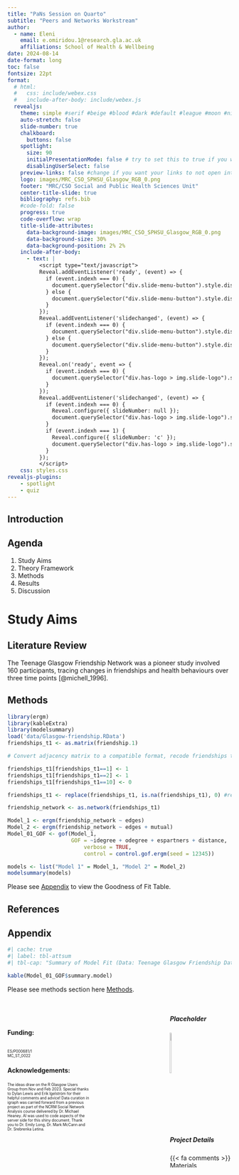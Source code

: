```yaml
---
title: "PaNs Session on Quarto"
subtitle: "Peers and Networks Workstream"
author:
  - name: Eleni
    email: e.omiridou.1@research.gla.ac.uk
    affiliations: School of Health & Wellbeing 
date: 2024-08-14
date-format: long
toc: false
fontsize: 22pt
format: 
  # html:
  #   css: include/webex.css
  #   include-after-body: include/webex.js
  revealjs: 
    theme: simple #serif #beige #blood #dark #default #league #moon #night  #simple #sky #solarized
    auto-stretch: false
    slide-number: true 
    chalkboard: 
      buttons: false
    spotlight:
      size: 90
      initialPresentationMode: false # try to set this to true if you would like to use the spotlight feature to zoom in on your slides
      disablingUserSelect: false 
    preview-links: false #change if you want your links to not open into a new tab
    logo: images/MRC_CSO_SPHSU_Glasgow_RGB_0.png
    footer: "MRC/CSO Social and Public Health Sciences Unit"
    center-title-slide: true
    bibliography: refs.bib
    #code-fold: false
    progress: true
    code-overflow: wrap
    title-slide-attributes: 
      data-background-image: images/MRC_CSO_SPHSU_Glasgow_RGB_0.png
      data-background-size: 30%
      data-background-position: 2% 2%
    include-after-body:
      - text: |
          <script type="text/javascript">
          Reveal.addEventListener('ready', (event) => {
            if (event.indexh === 0) {
              document.querySelector("div.slide-menu-button").style.display = "none";
            } else {
              document.querySelector("div.slide-menu-button").style.display = "block";
            }
          });
          Reveal.addEventListener('slidechanged', (event) => {
            if (event.indexh === 0) {
              document.querySelector("div.slide-menu-button").style.display = "none";
            } else {
              document.querySelector("div.slide-menu-button").style.display = "block";
            }
          });
          Reveal.on('ready', event => {
            if (event.indexh === 0) {
              document.querySelector("div.has-logo > img.slide-logo").style.display = "none";
            }
          });
          Reveal.addEventListener('slidechanged', (event) => {
            if (event.indexh === 0) {
              Reveal.configure({ slideNumber: null });
              document.querySelector("div.has-logo > img.slide-logo").style.display = "none";
            }
            if (event.indexh === 1) { 
              Reveal.configure({ slideNumber: 'c' });
              document.querySelector("div.has-logo > img.slide-logo").style.display = null;
            }
          });
          </script>
    css: styles.css
revealjs-plugins:
    - spotlight
    - quiz
---
```


## Introduction

## Agenda

1. Study Aims
2. Theory Framework
3. Methods
4. Results
5. Discussion

:::footer 
:::

# Study Aims { background-color="#92C1D0"}

::: footer
:::

## Literature Review

The Teenage Glasgow Friendship Network was a pioneer study involved 160 participants, tracing changes in friendships and health behaviours over three time points [@michell_1996].

## Methods {#sec-methods}

```r
library(ergm)
library(kableExtra)
library(modelsummary)
load('data/Glasgow-friendship.RData')
friendships_t1 <- as.matrix(friendship.1)

# Convert adjacency matrix to a compatible format, recode friendships ties to binary values

friendships_t1[friendships_t1==1] <- 1
friendships_t1[friendships_t1==2] <- 1
friendships_t1[friendships_t1==10] <- 0

friendships_t1 <- replace(friendships_t1, is.na(friendships_t1), 0) #recode NAs

friendship_network <- as.network(friendships_t1)

Model_1 <- ergm(friendship_network ~ edges)
Model_2 <- ergm(friendship_network ~ edges + mutual)
Model_01_GOF <- gof(Model_1, 
                    GOF = ~idegree + odegree + espartners + distance, 
                        verbose = TRUE, 
                        control = control.gof.ergm(seed = 12345))

models <- list("Model 1" = Model_1, "Model 2" = Model_2)
modelsummary(models)
```

Please see [[Appendix]{.button}](#sec-appendix) to view the Goodness of Fit Table.

## References
::: {#refs} 
:::


## Appendix {#sec-appendix}

```r
#| cache: true
#| label: tbl-attsum
#| tbl-cap: "Summary of Model Fit (Data: Teenage Glasgow Friendship Dataset)"

kable(Model_01_GOF$summary.model)

```

Please see methods section here [[Methods]{.button}](#sec-methods).

## 

::: columns
::: {.column width="40%"}

<br>

#### Funding: 
::: {style="font-size: 60%;"}
<br>
ES/P000681/1 <br>
MC_ST_0022
<br>
:::


#### Acknowledgements: 
::: {style="font-size: 60%;"}


The ideas draw on the R Glasgow Users Group from Nov and Feb 2023. Special thanks to Dylan Lewis and Erik Igelström for their helpful comments and advice! Data curation in igraph was carried forward from a previous project as part of the NCRM Social Network Analysis course delivered by Dr. Michael Heaney. AI was used to code aspects of the server side for this shiny document. Thank you to Dr. Emily Long, Dr. Mark McCann and Dr. Srebrenka Letina. 

::: 
:::

::: {.column width="30%"}
<!-- empty column to create gap -->

:::

::: {.column width="30%"}

##### Placeholder
![](images/logo_sgsss.png){fig-align="left" fig-alt="QR code" width=10% height=50%}

<br>

##### Project Details

{{< fa comments >}} [Materials](https://github.com/omiridoue/20240814_PaNs)

{{< fa archive >}} [Project Page](https://omiridoue.github.io/)

{{< fa envelope >}} [Drop a Line!](mailto:e.omiridou.1@research.gla.ac.uk)

{{< fa brands github >}} [omiridoue](https://github.com/omiridoue)

:::

:::

::: footer
:::
